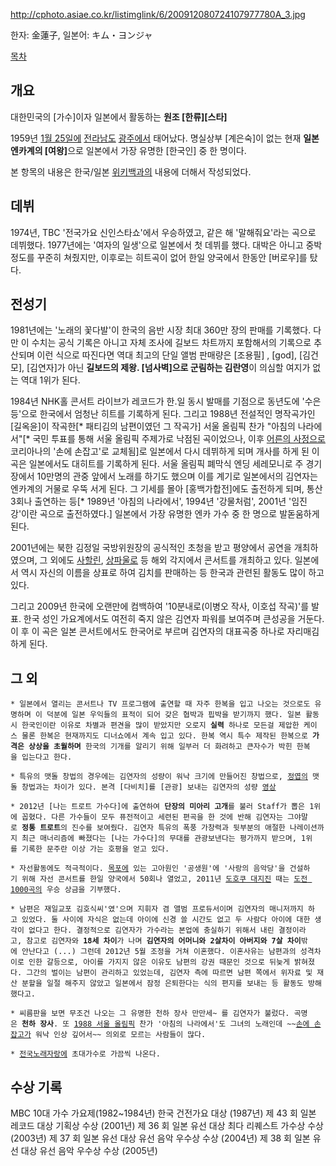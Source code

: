 http://cphoto.asiae.co.kr/listimglink/6/200912080724107977780A_3.jpg

한자: 金蓮子, 일본어: キム・ヨンジャ 

[[목차]]
== 개요 ==
대한민국의 [가수]이자 일본에서 활동하는 '''원조 [한류][스타]'''

1959년 [[1월 25일]]에 [[전라남도]] [[광주]]에서 태어났다. 명실상부 [계은숙]이 없는 현재 '''일본 엔카계의 [여왕]'''으로 일본에서 가장 유명한 [한국인] 중 한 명이다.

본 항목의 내용은 한국/일본 [[위키백과]]의 내용에 더해서 작성되었다.

== 데뷔 ==
1974년, TBC '전국가요 신인스타쇼'에서 우승하였고, 같은 해 '말해줘요'라는 곡으로 데뷔했다. 1977년에는 '여자의 일생'으로 일본에서 첫 데뷔를 했다. 대박은 아니고 중박 정도를 꾸준히 쳐줬지만, 이후로는 히트곡이 없어 한일 양국에서 한동안 [버로우]를 탔다.

== 전성기 ==
1981년에는 '노래의 꽃다발'이 한국의 음반 시장 최대 360만 장의 판매를 기록했다. 다만 이 수치는 공식 기록은 아니고 자체 조사에 길보드 차트까지 포함해서의 기록으로 추산되며 이런 식으로 따진다면 역대 최고의 단일 앨범 판매량은 [조용필] , [god], [김건모], [김연자]가 아닌 '''길보드의 제왕. [넘사벽]으로 군림하는 김란영'''이 의심할 여지가 없는 역대 1위가 된다.

1984년 NHK홀 콘서트 라이브가 레코드가 한.일 동시 발매를 기점으로 동년도에 '수은등'으로 한국에서 엄청난 히트를 기록하게 된다. 그리고 1988년 전설적인 명작곡가인 [길옥윤]이 작곡한[* 패티김의 남편이였던 그 작곡가] 서울 올림픽 찬가 "아침의 나라에서"[* 국민 투표를 통해 서울 올림픽 주제가로 낙점된 곡이었으나, 이후 [[어른의 사정]]으로 코리아나의 '손에 손잡고'로 교체됨]로 일본에서 다시 데뷔하게 되며 개사를 하게 된 이 곡은 일본에서도 대히트를 기록하게 된다. 서울 올림픽 폐막식 엔딩 세레모니로 주 경기장에서 10만명의 관중 앞에서 노래를 하기도 했으며 이를 계기로 일본에서의 김연자는 엔카계의 거물로 우뚝 서게 된다. 그 기세를 몰아 [홍백가합전]에도 출전하게 되며, 통산 3회나 출연하는 등[* 1989년 '아침의 나라에서', 1994년 '강물처럼', 2001년 '임진강'이란 곡으로 출전하였다.] 일본에서 가장 유명한 엔카 가수 중 한 명으로 발돋움하게 된다.

2001년에는 북한 김정일 국방위원장의 공식적인 초청을 받고 평양에서 공연을 개최하였으며, 그 외에도 [[사할린]], [[상파울로]] 등 해외 각지에서 콘서트를 개최하고 있다. 일본에서 역시 자신의 이름을 상표로 하여 김치를 판매하는 등 한국과 관련된 활동도 많이 하고 있다. 

그리고 2009년 한국에 오랜만에 컴백하여 '10분내로(이병오 작사, 이호섭 작곡)'를 발표. 한국 성인 가요계에서도 여전히 죽지 않은 김연자 파워를 보여주며 큰성공을 거둔다. 이 후 이 곡은 일본 콘서트에서도 한국어로 부르며 김연자의 대표곡중 하나로 자리매김하게 된다.

== 그 외 ==
 * 일본에서 열리는 콘서트나 TV 프로그램에 출연할 때 자주 한복을 입고 나오는 것으로도 유명하며 이 덕분에 일본 우익들의 표적이 되어 갖은 협박과 핍박을 받기까지 했다. 일본 활동시 한국인이란 이유로 차별과 편견을 많이 받았지만 오로지 '''실력''' 하나로 모든걸 제압한 케이스 물론 한복은 현재까지도 디너쇼에서 계속 입고 있다. 한복 역시 특수 제작된 한복으로 '''가격은 상상을 초월하며''' 한국의 기개를 알리기 위해 일부러 더 화려하고 큰자수가 박힌 한복을 입는다고 한다.

 * 특유의 맷돌 창법의 경우에는 김연자의 성량이 워낙 크기에 만들어진 창법으로, [[정엽]]의 맷돌 창법과는 차이가 있다. 본격 [다비치]를 [관광] 보내는 김연자의 성량 [http://cfile22.uf.tistory.com/media/11379A484F0522281BB2FF 영상]

 * 2012년 [나는 트로트 가수다]에 출연하여 '''단장의 미아리 고개'''를 불러 Staff가 뽑은 1위에 꼽혔다. 다른 가수들이 모두 퓨전적이고 세련된 편곡을 한 것에 반해 김연자는 그야말로 '''정통 트로트'''의 진수를 보여줬다. 김연자 특유의 폭풍 가창력과 뒷부분의 애절한 나레이션까지 최근 매너리즘에 빠졌다는 [나는 가수다]의 무대를 관광보낸다는 평가까지 받으며, 1위를 기록한 문주란 이상 가는 호평을 얻고 있다.

 * 자선활동에도 적극적이다. [[목포]]에 있는 고아원인 '공생원'에 '사랑의 음악당'을 건설하기 위해 자선 콘서트를 한일 양국에서 50회나 열었고, 2011년 [[도호쿠 대지진]] 때는 [[도전 1000곡]]의 우승 상금을 기부했다.

 * 남편은 재일교포 김호식씨'였'으며 지휘자 겸 앨범 프로듀서이며 김연자의 매니저까지 하고 있었다. 둘 사이에 자식은 없는데 아이에 신경 쓸 시간도 없고 두 사람다 아이에 대한 생각이 없다고 한다. 결정적으로 김연자가 가수라는 본업에 충실하기 위해서 내린 결정이라고, 참고로 김연자와 '''18세 차이'''가 나며 '''김연자의 어머니와 2살차이 아버지와 7살 차이'''밖에 안난다고 (...) 그런데 2012년 5월 조정을 거쳐 이혼했다. 이혼사유는 남편과의 성격차이로 인한 갈등으로, 아이를 가지지 않은 이유도 남편의 강권 때문인 것으로 뒤늦게 밝혀졌다. 그간의 벌이는 남편이 관리하고 있었는데, 김연자 측에 따르면 남편 쪽에서 위자료 및 재산 분할을 일절 해주지 않았고 일본에서 잠정 은퇴한다는 식의 편지를 보내는 등 활동도 방해했다고.

 * 씨름판을 보면 무조건 나오는 그 유명한 천하 장사 만만세~ 를 김연자가 불렀다. 곡명은 '''천하 장사'''. 또 [[1988 서울 올림픽]] 찬가 '아침의 나라에서'도 그녀의 노래인데 ~~[[손에 손잡고]]가 워낙 인상 깊어서~~ 의외로 모르는 사람들이 많다.

 * [[전국노래자랑]]에 초대가수로 가끔씩 나온다.
== 수상 기록 ==
MBC 10대 가수 가요제(1982~1984년)
한국 건전가요 대상 (1987년)
제 43 회 일본 레코드 대상 기획상 수상 (2001년)
제 36 회 일본 유선 대상 최다 리퀘스트 가수상 수상 (2003년)
제 37 회 일본 유선 대상 유선 음악 우수상 수상 (2004년)
제 38 회 일본 유선 대상 유선 음악 우수상 수상 (2005년)

